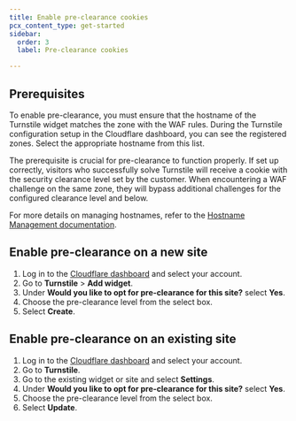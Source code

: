 ```yaml
---
title: Enable pre-clearance cookies
pcx_content_type: get-started
sidebar:
  order: 3
  label: Pre-clearance cookies

---
```



## Prerequisites

To enable pre-clearance, you must ensure that the hostname of the Turnstile widget matches the zone with the WAF rules. During the Turnstile configuration setup in the Cloudflare dashboard, you can see the registered zones. Select the appropriate hostname from this list.

The prerequisite is crucial for pre-clearance to function properly. If set up correctly, visitors who successfully solve Turnstile will receive a cookie with the security clearance level set by the customer. When encountering a WAF challenge on the same zone, they will bypass additional challenges for the configured clearance level and below.

For more details on managing hostnames, refer to the [Hostname Management documentation](/turnstile/concepts/hostname-management/).

<Render file="cf-clearance-cookie" product="cloudflare-challenges" />

## Enable pre-clearance on a new site

1. Log in to the [Cloudflare dashboard](https://dash.cloudflare.com/login) and select your account.
2. Go to **Turnstile** > **Add widget**.
3. Under **Would you like to opt for pre-clearance for this site?** select **Yes**.
4. Choose the pre-clearance level from the select box.
5. Select **Create**.

## Enable pre-clearance on an existing site

1. Log in to the [Cloudflare dashboard](https://dash.cloudflare.com/login) and select your account.
2. Go to **Turnstile**.
3. Go to the existing widget or site and select **Settings**.
4. Under **Would you like to opt for pre-clearance for this site?** select **Yes**.
5. Choose the pre-clearance level from the select box.
6. Select **Update**.
